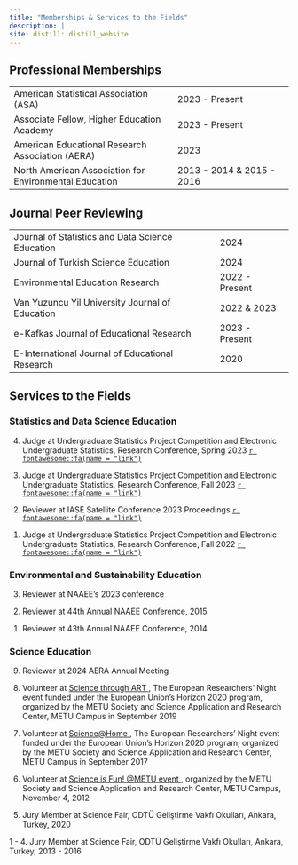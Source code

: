 ```yaml
---
title: "Memberships & Services to the Fields"
description: |
site: distill::distill_website
---
```


## Professional Memberships

|                                                                   | 
| :-------------                                                    | :---------  
| American Statistical Association (ASA)                            | 2023 - Present
| Associate Fellow, Higher Education Academy                        | 2023 - Present
| American Educational Research Association (AERA)                  | 2023
| North American Association for Environmental Education            | 2013 - 2014 & 2015 - 2016



## Journal Peer Reviewing


|                                                           |   
| :-------------                                            | :----                           
| Journal of Statistics and Data Science Education          | 2024
| Journal of Turkish Science Education                      | 2024
| Environmental Education Research                          | 2022 - Present
| Van Yuzuncu Yil University Journal of Education           | 2022 & 2023
| e-Kafkas Journal of Educational Research                  | 2023 - Present
| E-International Journal of Educational Research           | 2020    




## Services to the Fields

### Statistics and Data Science Education

<p>
4. Judge at Undergraduate Statistics Project Competition and Electronic Undergraduate Statistics, Research Conference, Spring 2023 <a href = "https://www.causeweb.org/usproc/" target="_blank">`r fontawesome::fa(name = "link")`</a>
</p>

<p>
3. Judge at Undergraduate Statistics Project Competition and Electronic Undergraduate Statistics, Research Conference, Fall 2023 <a href = "https://www.causeweb.org/usproc/" target="_blank">`r fontawesome::fa(name = "link")`</a>
</p>

<p>
2. Reviewer at IASE Satellite Conference 2023 Proceedings <a href = "https://iase2023satellite.github.io/" target="_blank">`r fontawesome::fa(name = "link")`</a>
</p>


<p>
1. Judge at Undergraduate Statistics Project Competition and Electronic Undergraduate Statistics, Research Conference, Fall 2022 <a href = "https://www.causeweb.org/usproc/" target="_blank">`r fontawesome::fa(name = "link")`</a>
</p>

### Environmental and Sustainability Education


<p>
3. Reviewer at NAAEE’s 2023 conference
</p>

<p>
2. Reviewer at  44th Annual NAAEE Conference, 2015
</p>

<p>
1. Reviewer at  43th Annual NAAEE Conference, 2014
</p>

### Science Education

<p>
9. Reviewer at 2024 AERA Annual Meeting
</p>

<p>
8. Volunteer at <a href = "http://obe.metu.edu.tr/en/science-through-art-2019" target="_blank"> Science through ART </a>, The European Researchers' Night event funded under the European Union's Horizon 2020 program, organized by the METU Society and Science Application and Research Center, METU Campus in September 2019
</p>

<p>
7. Volunteer at <a href = "http://obe.metu.edu.tr/en/scienceathome-2017" target="_blank"> Science@Home </a>, The European Researchers' Night event funded under the European Union's Horizon 2020 program, organized by the METU Society and Science Application and Research Center, METU Campus in September 2017
</p>

<p>
6. Volunteer at <a href = "http://obe.metu.edu.tr/en/scienceisfun-2012" target="_blank"> Science is Fun! @METU event </a>, organized by the METU Society and Science Application and Research Center, METU Campus, November 4, 2012
</p>

<p>
5. Jury Member at Science Fair, ODTÜ Geliştirme Vakfı Okulları, Ankara, Turkey, 2020
</p>

<p>
1 - 4. Jury Member at Science Fair, ODTÜ Geliştirme Vakfı Okulları, Ankara, Turkey, 2013 - 2016 
</p>
